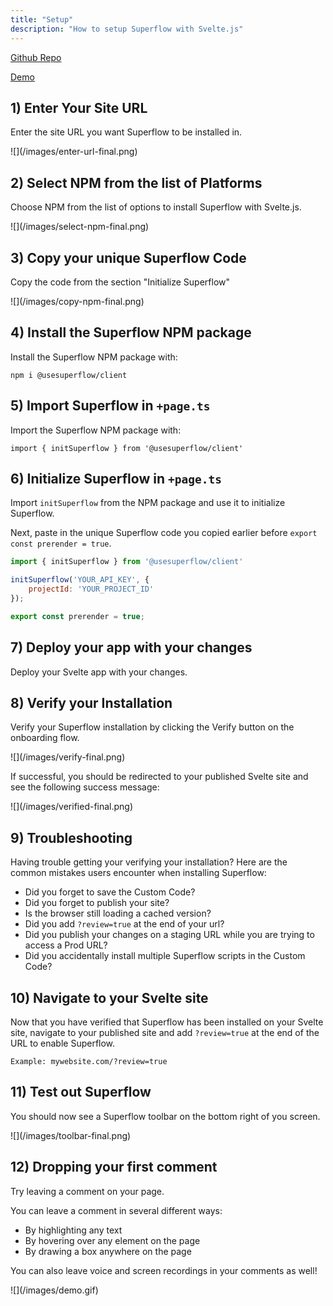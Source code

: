 ```yaml
---
title: "Setup"
description: "How to setup Superflow with Svelte.js"
---
```


[Github Repo](https://github.com/benjvelt/superflow-svelte)

[Demo](https://superflow-svelte.vercel.app/?review=true)

## 1) Enter Your Site URL

Enter the site URL you want Superflow to be installed in.

<Frame>
![](/images/enter-url-final.png)
</Frame>


## 2) Select NPM from the list of Platforms

Choose NPM from the list of options to install Superflow with Svelte.js.

<Frame>
![](/images/select-npm-final.png)
</Frame>

## 3) Copy your unique Superflow Code

Copy the code from the section "Initialize Superflow"

<Frame>
![](/images/copy-npm-final.png)
</Frame>

## 4) Install the Superflow NPM package

Install the Superflow NPM package with:

```
npm i @usesuperflow/client
```

## 5) Import Superflow in `+page.ts`

Import the Superflow NPM package with:

```
import { initSuperflow } from '@usesuperflow/client'
```

## 6) Initialize Superflow in `+page.ts`

Import `initSuperflow` from the NPM package and use it to initialize Superflow.

Next, paste in the unique Superflow code you copied earlier before `export const prerender = true`.


```js
import { initSuperflow } from '@usesuperflow/client'

initSuperflow('YOUR_API_KEY', {
    projectId: 'YOUR_PROJECT_ID'
});

export const prerender = true;

```
## 7) Deploy your app with your changes

Deploy your Svelte app with your changes.


## 8) Verify your Installation

Verify your Superflow installation by clicking the Verify button on the onboarding flow.

<Frame>
![](/images/verify-final.png)
</Frame>

If successful, you should be redirected to your published Svelte site and see the following success message:

<Frame>
![](/images/verified-final.png)
</Frame>

## 9) Troubleshooting

Having trouble getting your verifying your installation? Here are the common mistakes users encounter when installing Superflow:

 - Did you forget to save the Custom Code?
 - Did you forget to publish your site?
 - Is the browser still loading a cached version?
 - Did you add `?review=true` at the end of your url?
 - Did you publish your changes on a staging URL while you are trying to access a Prod URL?
 - Did you accidentally install multiple Superflow scripts in the Custom Code?


## 10) Navigate to your Svelte site 

Now that you have verified that Superflow has been installed on your Svelte site, navigate to your published site and add `?review=true` at the end of the URL to enable Superflow. 

`Example: mywebsite.com/?review=true`


## 11) Test out Superflow

You should now see a Superflow toolbar on the bottom right of you screen.

<Frame>
![](/images/toolbar-final.png)
</Frame>




## 12) Dropping your first comment
Try leaving a comment on your page.

You can leave a comment in several different ways:
- By highlighting any text
- By hovering over any element on the page
- By drawing a box anywhere on the page

You can also leave voice and screen recordings in your comments as well!

<Frame>
![](/images/demo.gif)
</Frame>

